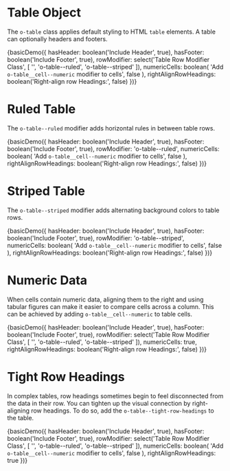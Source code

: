 
<Meta title="Objects/Table" decorators={[withKnobs]} />

# Table Object

The `o-table` class applies default styling to HTML `table` elements.
A table can optionally headers and footers.

<Preview>
  <Story name="Basic">
    {basicDemo({
      hasHeader: boolean('Include Header', true),
      hasFooter: boolean('Include Footer', true),
      rowModifier: select('Table Row Modifier Class', [
        '',
        'o-table--ruled',
        'o-table--striped'
      ]),
      numericCells: boolean(
        'Add <code>o-table__cell--numeric</code> modifier to cells',
        false
      ),
      rightAlignRowHeadings: boolean('Right-align row Headings:', false)
    })}
  </Story>
</Preview>

# Ruled Table

The `o-table--ruled` modifier adds horizontal rules in between table rows.

<Preview>
  <Story name="Ruled">
    {basicDemo({
      hasHeader: boolean('Include Header', true),
      hasFooter: boolean('Include Footer', true),
      rowModifier: 'o-table--ruled',
      numericCells: boolean(
        'Add <code>o-table__cell--numeric</code> modifier to cells',
        false
      ),
      rightAlignRowHeadings: boolean('Right-align row Headings:', false)
    })}
  </Story>
</Preview>

# Striped Table

The `o-table--striped` modifier adds alternating background colors to table rows.

<Preview>
  <Story name="Striped">
    {basicDemo({
      hasHeader: boolean('Include Header', true),
      hasFooter: boolean('Include Footer', true),
      rowModifier: 'o-table--striped',
      numericCells: boolean(
        'Add <code>o-table__cell--numeric</code> modifier to cells',
        false
      ),
      rightAlignRowHeadings: boolean('Right-align row Headings:', false)
    })}
  </Story>
</Preview>

# Numeric Data

When cells contain numeric data, aligning them to the right and using tabular
figures can make it easier to compare cells across a column. This can be
achieved by adding `o-table__cell--numeric` to table cells.

<Preview>
  <Story name="Numeric Data">
    {basicDemo({
      hasHeader: boolean('Include Header', true),
      hasFooter: boolean('Include Footer', true),
      rowModifier: select('Table Row Modifier Class', [
        '',
        'o-table--ruled',
        'o-table--striped'
      ]),
      numericCells: true,
      rightAlignRowHeadings: boolean('Right-align row Headings:', false)
    })}
  </Story>
</Preview>

# Tight Row Headings

In complex tables, row headings sometimes begin to feel disconnected from the
data in their row. You can tighten up the visual connection by right-aligning
row headings. To do so, add the `o-table--tight-row-headings` to the table.

<Preview>
  <Story name="Tight Row Headings">
    {basicDemo({
      hasHeader: boolean('Include Header', true),
      hasFooter: boolean('Include Footer', true),
      rowModifier: select('Table Row Modifier Class', [
        '',
        'o-table--ruled',
        'o-table--striped'
      ]),
      numericCells: boolean(
        'Add <code>o-table__cell--numeric</code> modifier to cells',
        false
      ),
      rightAlignRowHeadings: true
    })}
  </Story>
</Preview>
